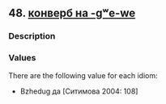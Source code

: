 ## 48. <a href =  'https://agricolamz.github.io/The_Circassian_Isoglosses_Database/48.html'>конверб на -gʷe-we</a>
### Description



### Values
There are the following value for each idiom:

* Bzhedug  да [Ситимова 2004: 108] 

